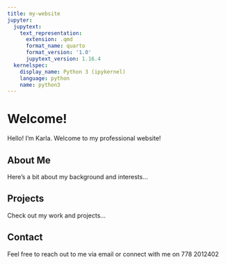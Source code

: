 ```yaml
---
title: my-website
jupyter:
  jupytext:
    text_representation:
      extension: .qmd
      format_name: quarto
      format_version: '1.0'
      jupytext_version: 1.16.4
  kernelspec:
    display_name: Python 3 (ipykernel)
    language: python
    name: python3
---
```


# Welcome!

Hello! I’m Karla. Welcome to my professional website!

## About Me

Here’s a bit about my background and interests...

## Projects

Check out my work and projects...

## Contact

Feel free to reach out to me via email or connect with me on 778 2012402